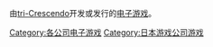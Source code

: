 由[[tri-Crescendo|tri-Crescendo]]开发或发行的[[电子游戏|电子游戏]]。

{{DEFAULTSORT:Tri-Crescendo}}
[[Category:各公司电子游戏|Category:各公司电子游戏]]
[[Category:日本游戏公司游戏|Category:日本游戏公司游戏]]